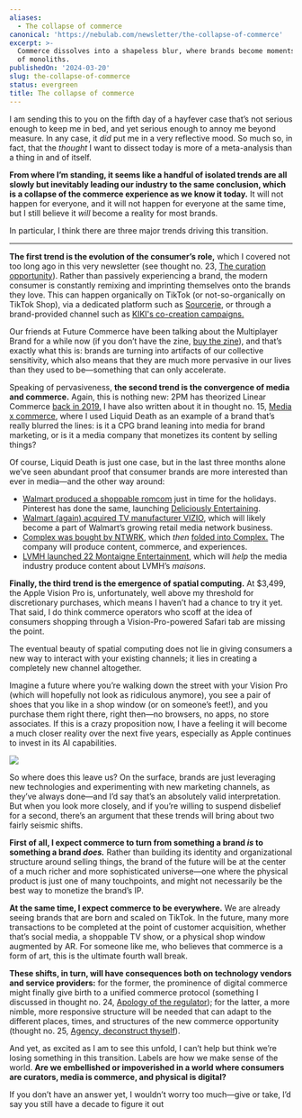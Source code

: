 ```yaml
---
aliases:
  - The collapse of commerce
canonical: 'https://nebulab.com/newsletter/the-collapse-of-commerce'
excerpt: >-
  Commerce dissolves into a shapeless blur, where brands become moments instead
  of monoliths.
publishedOn: '2024-03-20'
slug: the-collapse-of-commerce
status: evergreen
title: The collapse of commerce
---
```

I am sending this to you on the fifth day of a hayfever case that’s not serious enough to keep me in bed, and yet serious enough to annoy me beyond measure. In any case, it *did* put me in a very reflective mood. So much so, in fact, that the *thought* I want to dissect today is more of a meta-analysis than a thing in and of itself.

**From where I’m standing, it seems like a handful of isolated trends are all slowly but inevitably leading our industry to the same conclusion, which is a collapse of the commerce experience as we know it today.** It will not happen for everyone, and it will not happen for everyone at the same time, but I still believe it *will* become a reality for most brands.

In particular, I think there are three major trends driving this transition.

---

**The first trend is the evolution of the consumer’s role,** which I covered not too long ago in this very newsletter (see thought no. 23, [The curation opportunity](https://nebulab.com/newsletter/the-curation-opportunity)). Rather than passively experiencing a brand, the modern consumer is constantly remixing and imprinting themselves onto the brands they love. This can happen organically on TikTok (or not-so-organically on TikTok Shop), via a dedicated platform such as [Sourcerie](https://sourcerie.co/), or through a brand-provided channel such as [KIKI's co-creation campaigns.](https://nebulab.com/newsletter/the-web3-rightshifting)

Our friends at Future Commerce have been talking about the Multiplayer Brand for a while now (if you don’t have the zine, [buy the zine](https://visions.futurecommerce.com/product/the-multiplayer-brand)), and that’s exactly what this is: brands are turning into artifacts of our collective sensitivity, which also means that they are much more pervasive in our lives than they used to be—something that can only accelerate.

Speaking of pervasiveness, **the second trend is the convergence of media and commerce.** Again, this is nothing new: 2PM has theorized Linear Commerce [back in 2019.](https://2pml.com/2019/04/22/on-linear-commerce/) I have also written about it in thought no. 15, [Media x commerce](https://nebulab.com/newsletter/media-x-commerce), where I used Liquid Death as an example of a brand that’s really blurred the lines: is it a CPG brand leaning into media for brand marketing, or is it a media company that monetizes its content by selling things?

Of course, Liquid Death is just one case, but in the last three months alone we’ve seen abundant proof that consumer brands are more interested than ever in media—and the other way around:

- [Walmart produced a shoppable romcom](https://www.youtube.com/playlist?list=PLy0qPy6uqD2HhlwbyhDeYhK35pGT3qZiS) just in time for the holidays. Pinterest has done the same, launching [Deliciously Entertaining](https://variety.com/2024/digital/news/pinterest-tastemade-show-lance-bass-trixie-mattel-joy-cho-1235911061/).
- [Walmart (again) acquired TV manufacturer VIZIO](https://corporate.walmart.com/news/2024/02/20/walmart-agrees-to-acquire-vizio-holding-corp-to-facilitate-accelerated-growth-of-walmart-connect-through-vizio-s-smartcast-operating-system), which will likely become a part of Walmart’s growing retail media network business.
- [Complex was bought by NTWRK](https://www.buzzfeed.com/buzzfeedpress/buzzfeed-inc-announces-sale-of-complex-to-ntwrk-in-all-cash), which *then* [folded into Complex.](https://www.axios.com/2024/03/05/ntwrk-folds-into-complex-original-execs-return) The company will produce content, commerce, and experiences.
- [LVMH launched 22 Montaigne Entertainment](https://deadline.com/2024/02/lvmh-enters-hollywood-22-montaigne-entertainment-superconnector-studios-launch-movies-tv-documentary-produce-co-finance-luxury-brands-1235831690/), which will *help* the media industry produce content about LVMH’s *maisons.*

**Finally, the third trend is the emergence of spatial computing.** At $3,499, the Apple Vision Pro is, unfortunately, well above my threshold for discretionary purchases, which means I haven’t had a chance to try it yet. That said, I do think commerce operators who scoff at the idea of consumers shopping through a Vision-Pro-powered Safari tab are missing the point.

The eventual beauty of spatial computing does not lie in giving consumers a new way to interact with your existing channels; it lies in creating a completely new channel altogether.

Imagine a future where you’re walking down the street with your Vision Pro (which will hopefully not look as ridiculous anymore), you see a pair of shoes that you like in a shop window (or on someone’s feet!), and you purchase them right there, right then—no browsers, no apps, no store associates. If this is a crazy proposition now, I have a feeling it will become a much closer reality over the next five years, especially as Apple continues to invest in its AI capabilities.

![](https://mcusercontent.com/679f4835b2683d59bc5762ec3/images/78b406c5-ae3b-abdb-380b-1cc96d4eebe3.jpg)

So where does this leave us? On the surface, brands are just leveraging new technologies and experimenting with new marketing channels, as they’ve always done—and I’d say that’s an absolutely valid interpretation. But when you look more closely, and if you’re willing to suspend disbelief for a second, there’s an argument that these trends will bring about two fairly seismic shifts.

**First of all, I expect commerce to turn from something a brand *is* to something a brand *does.*** Rather than building its identity and organizational structure around selling things, the brand of the future will be at the center of a much richer and more sophisticated universe—one where the physical product is just one of many touchpoints, and might not necessarily be the best way to monetize the brand’s IP.

**At the same time, I expect commerce to be everywhere.** We are already seeing brands that are born and scaled on TikTok. In the future, many more transactions to be completed at the point of customer acquisition, whether that’s social media, a shoppable TV show, or a physical shop window augmented by AR. For someone like me, who believes that commerce is a form of art, this is the ultimate fourth wall break.

**These shifts, in turn, will have consequences both on technology vendors and service providers:** for the former, the prominence of digital commerce might finally give birth to a unified commerce protocol (something I discussed in thought no. 24, [Apology of the regulator](https://nebulab.com/newsletter/apology-of-the-regulator)); for the latter, a more nimble, more responsive structure will be needed that can adapt to the different places, times, and structures of the new commerce opportunity (thought no. 25, [Agency, deconstruct thyself](https://nebulab.com/newsletter/agency-deconstruct-thyself)).

And yet, as excited as I am to see this unfold, I can’t help but think we’re losing something in this transition. Labels are how we make sense of the world. **Are we embellished or impoverished in a world where consumers are curators, media is commerce, and physical is digital?**

If you don’t have an answer yet, I wouldn’t worry too much—give or take, I’d say you still have a decade to figure it out
